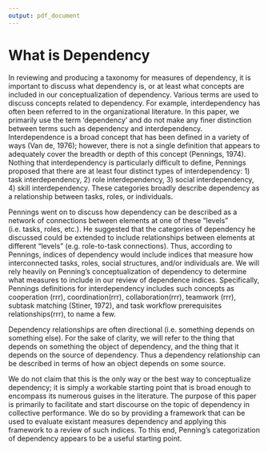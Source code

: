 ```yaml
---
output: pdf_document
---
```

# What is Dependency

In reviewing and producing a taxonomy for measures of dependency, it is important to discuss what dependency is, or at least what concepts are included in our conceptualization of dependency. Various terms are used to discuss concepts related to dependency. For example, interdependency has often been referred to in the organizational literature. In this paper, we primarily use the term 'dependency' and do not make any finer distinction between terms such as dependency and interdependency. Interdependence is a broad concept that has been defined in a variety of ways (Van de, 1976); however, there is not a single definition that appears to adequately cover the breadth or depth of this concept (Pennings, 1974). Nothing that interdependency is particularly difficult to define, Pennings proposed that there are at least four distinct types of interdependency: 1) task interdependency, 2) role interdependency, 3) social interdependency, 4) skill interdependency. These categories broadly describe dependency as a relationship between tasks, roles, or individuals. 

Pennings went on to discuss how dependency can be described as a network of connections between elements at one of these "levels" (i.e. tasks, roles, etc.). He suggested that the categories of dependency he discussed could be extended to include relationships between elements at different "levels" (e.g. role-to-task connections). Thus, according to Pennings, indices of dependency would include indices that measure how interconnected tasks, roles, social structures, and/or individuals are. We will rely heavily on Penning's conceptualization of dependency to determine what measures to include in our review of dependence indices. Specifically, Pennings definitions for interdependency includes such concepts as cooperation (rrr), coordination(rrr), collaboration(rrr), teamwork (rrr), subtask matching (Stiner, 1972), and task workflow prerequisites relationships(rrr), to name a few. 

Dependency relationships are often directional (i.e. something depends on something else). For the sake of clarity, we will refer to the thing that depends on something the object of dependency, and the thing that it depends on the source of dependency. Thus a dependency relationship can be described in terms of how an object depends on some source.

We do not claim that this is the only way or the best way to conceptualize dependency; it is simply a workable starting point that is broad enough to encompass its numerous guises in the literature. The purpose of this paper is primarily to facilitate and start discourse on the topic of dependency in collective performance. We do so by providing a framework that can be used to evaluate existant measures dependency and applying this framework to a review of such indices. To this end, Penning's categorization of dependency appears to be a useful starting point.
